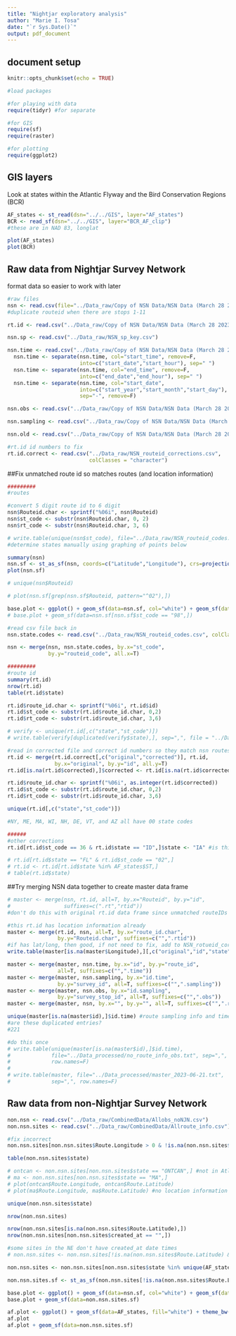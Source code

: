 ```yaml
---
title: "Nightjar exploratory analysis"
author: "Marie I. Tosa"
date: "`r Sys.Date()`"
output: pdf_document
---
```


## document setup

```r
knitr::opts_chunk$set(echo = TRUE)

#load packages

#for playing with data
require(tidyr) #for separate

#for GIS
require(sf)
require(raster)

#for plotting
require(ggplot2)


```

## GIS layers

Look at states within the Atlantic Flyway and the Bird Conservation Regions (BCR)

```r

AF_states <- st_read(dsn="../../GIS", layer="AF_states") 
BCR <- read_sf(dsn="../../GIS", layer="BCR_AF_clip")
#these are in NAD 83, longlat

plot(AF_states)
plot(BCR)

```

## Raw data from Nightjar Survey Network
format data so easier to work with later

```r
#raw files
nsn <- read.csv(file="../Data_raw/Copy of NSN Data/NSN Data (March 28 2023) - Routes.csv")
#duplicate routeid when there are stops 1-11

rt.id <- read.csv("../Data_raw/Copy of NSN Data/NSN Data (March 28 2023) - Route ID.csv")

nsn.sp <- read.csv("../Data_raw/NSN_sp_key.csv")

nsn.time <- read.csv("../Data_raw/Copy of NSN Data/NSN Data (March 28 2023) - Time and Miles.csv")
  nsn.time <- separate(nsn.time, col="start_time", remove=F,
                       into=c("start_date","start_hour"), sep=" ")
  nsn.time <- separate(nsn.time, col="end_time", remove=F,
                       into=c("end_date","end_hour"), sep=" ")
  nsn.time <- separate(nsn.time, col="start_date",
                       into=c("start_year","start_month","start_day"),
                       sep="-", remove=F)

nsn.obs <- read.csv("../Data_raw/Copy of NSN Data/NSN Data (March 28 2023) - Point Count Observations.csv")

nsn.sampling <- read.csv("../Data_raw/Copy of NSN Data/NSN Data (March 28 2023) - Point Count Sampling.csv")

nsn.old <- read.csv("../Data_raw/Copy of NSN Data/NSN Data (March 28 2023) - Old Routes.csv")

#rt.id id numbers to fix
rt.id.correct <- read.csv("../Data_raw/NSN_routeid_corrections.csv",
                          colClasses = "character")
```

##Fix unmatched route id so matches routes (and location information)
```r
#########
#routes

#convert 5 digit route id to 6 digit
nsn$Routeid.char <- sprintf("%06i", nsn$Routeid)
nsn$st_code <- substr(nsn$Routeid.char, 0, 2)
nsn$rt_code <- substr(nsn$Routeid.char, 3, 6)

# write.table(unique(nsn$st_code), file="../Data_raw/NSN_routeid_codes.txt", sep=",", row.names=F)
#determine states manually using graphing of points below

summary(nsn)
nsn.sf <- st_as_sf(nsn, coords=c("Latitude","Longitude"), crs=projection(AF_states))
plot(nsn.sf)

# unique(nsn$Routeid)

# plot(nsn.sf[grep(nsn.sf$Routeid, pattern="^02"),])

base.plot <- ggplot() + geom_sf(data=nsn.sf, col="white") + geom_sf(data=AF_states) + theme_bw() + theme(panel.grid=element_blank())
# base.plot + geom_sf(data=nsn.sf[nsn.sf$st_code == "98",])

#read csv file back in
nsn.state.codes <- read.csv("../Data_raw/NSN_routeid_codes.csv", colClasses = "character")

nsn <- merge(nsn, nsn.state.codes, by.x="st_code",
             by.y="routeid_code", all.x=T)

#########
#route id
summary(rt.id)
nrow(rt.id)
table(rt.id$state)

rt.id$route_id.char <- sprintf("%06i", rt.id$id)
rt.id$st_code <- substr(rt.id$route_id.char, 0,2)
rt.id$rt_code <- substr(rt.id$route_id.char, 3,6)

# verify <- unique(rt.id[,c("state","st_code")])
# write.table(verify[duplicated(verify$state),], sep=",", file = "../Data_raw/nsn_routeid_tofix.txt", row.names=F)

#read in corrected file and correct id numbers so they match nsn routes.csv
rt.id <- merge(rt.id.correct[,c("original","corrected")], rt.id,
               by.x="original", by.y="id", all.y=T)
rt.id[is.na(rt.id$corrected),]$corrected <- rt.id[is.na(rt.id$corrected),]$original

rt.id$route_id.char <- sprintf("%06i", as.integer(rt.id$corrected))
rt.id$st_code <- substr(rt.id$route_id.char, 0,2)
rt.id$rt_code <- substr(rt.id$route_id.char, 3,6)

unique(rt.id[,c("state","st_code")])

#NY, ME, MA, WI, NH, DE, VT, and AZ all have 00 state codes

######
#other corrections
rt.id[rt.id$st_code == 36 & rt.id$state == "ID",]$state <- "IA" #is this correct???

# rt.id[rt.id$state == "FL" & rt.id$st_code == "02",]
# rt.id <- rt.id[rt.id$state %in% AF_states$ST,]
# table(rt.id$state)

```

##Try merging NSN data together to create master data frame
```r
# master <- merge(nsn, rt.id, all=T, by.x="Routeid", by.y="id",
#                 suffixes=c(".rt","rtid"))
#don't do this with original rt.id data frame since unmatched routeIDs

#this rt.id has location information already
master <- merge(rt.id, nsn, all=T, by.x="route_id.char",
                by.y="Routeid.char", suffixes=c("",".rtid"))
#if has lat/long, then good, if not need to fix, add to NSN_rotueid_corrections.csv
write.table(master[is.na(master$Longitude),][,c("original","id","state")], sep=",", file="../Data_raw/nsn_routeid_tofix_2.txt", row.names=F)

master <- merge(master, nsn.time, by.x="id", by.y="route_id", 
                all=T, suffixes=c("",".time"))
master <- merge(master, nsn.sampling, by.x="id.time",
                by.y="survey_id", all=T, suffixes=c("",".sampling"))
master <- merge(master, nsn.obs, by.x="id.sampling",
                by.y="survey_stop_id", all=T, suffixes=c("",".obs"))
master <- merge(master, nsn, by.x="", by.y="", all=T, suffixes=c("",".rt"))

unique(master[is.na(master$id),]$id.time) #route sampling info and time/miles info, but no route info, no route id
#are these duplicated entries?
#221

#do this once
# write.table(unique(master[is.na(master$id),]$id.time), 
#             file="../Data_processed/no_route_info_obs.txt", sep=",",
#             row.names=F)
# 
# write.table(master, file="../Data_processed/master_2023-06-21.txt",
#             sep=",", row.names=F)

```

## Raw data from non-Nightjar Survey Network
```r
non.nsn <- read.csv("../Data_raw/CombinedData/Allobs_noNJN.csv")
non.nsn.sites <- read.csv("../Data_raw/CombinedData/Allroute_info.csv")

#fix incorrect 
non.nsn.sites[non.nsn.sites$Route.Longitude > 0 & !is.na(non.nsn.sites$Route.Longitude),]$Route.Longitude <- -(non.nsn.sites[non.nsn.sites$Route.Longitude > 0 & !is.na(non.nsn.sites$Route.Longitude),]$Route.Longitude)

table(non.nsn.sites$state)

# ontcan <- non.nsn.sites[non.nsn.sites$state == "ONTCAN",] #not in Atlantic flyway
# ma <- non.nsn.sites[non.nsn.sites$state == "MA",] 
# plot(ontcan$Route.Longitude, ontcan$Route.Latitude)
# plot(ma$Route.Longitude, ma$Route.Latitude) #no location information

unique(non.nsn.sites$state)

nrow(non.nsn.sites)

nrow(non.nsn.sites[is.na(non.nsn.sites$Route.Latitude),])
nrow(non.nsn.sites[non.nsn.sites$created_at == "",])

#some sites in the NE don't have created_at date times
# non.nsn.sites <- non.nsn.sites[!is.na(non.nsn.sites$Route.Latitude) & non.nsn.sites$created_at != "",] 

non.nsn.sites <- non.nsn.sites[non.nsn.sites$state %in% unique(AF_states$ST),]

non.nsn.sites.sf <- st_as_sf(non.nsn.sites[!is.na(non.nsn.sites$Route.Latitude),], coords=c("Route.Longitude","Route.Latitude"), crs=projection(AF_states))

base.plot <- ggplot() + geom_sf(data=nsn.sf, col="white") + geom_sf(data=AF_states) + theme_bw() + theme(panel.grid=element_blank())
base.plot + geom_sf(data=non.nsn.sites.sf)

af.plot <- ggplot() + geom_sf(data=AF_states, fill="white") + theme_bw() + theme(panel.grid=element_blank())
af.plot
af.plot + geom_sf(data=non.nsn.sites.sf)

```
